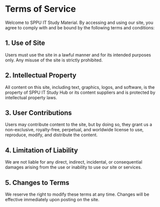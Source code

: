 # Terms of Service

Welcome to SPPU IT Study Material. By accessing and using our site, you agree to comply with and be bound by the following terms and conditions:

## 1. Use of Site

Users must use the site in a lawful manner and for its intended purposes only. Any misuse of the site is strictly prohibited.

## 2. Intellectual Property

All content on this site, including text, graphics, logos, and software, is the property of SPPU IT Study Hub or its content suppliers and is protected by intellectual property laws.

## 3. User Contributions

Users may contribute content to the site, but by doing so, they grant us a non-exclusive, royalty-free, perpetual, and worldwide license to use, reproduce, modify, and distribute the content.

## 4. Limitation of Liability

We are not liable for any direct, indirect, incidental, or consequential damages arising from the use or inability to use our site or services.

## 5. Changes to Terms

We reserve the right to modify these terms at any time. Changes will be effective immediately upon posting on the site.
